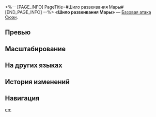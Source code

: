 <%-- [PAGE_INFO]
PageTitle=#Шило развеивания Мары#
[END_PAGE_INFO] --%>
{{Навык Инфобокс
|Название         = Шило развеивания Мары
|Изображение      = Навык Шило развеивания Мары.png
|Персонаж         = Сюэи
|Тип              = Базовая атака
|Тэг              = Одиночная атака
|УронСтойк        = 10
|ЭнергияГен       = 20
|Энергия          = 
|Длительность     = 
|Описание         = Наносит выбранному противнику квантовый урон, равный {{Цвет|Выделенный|50%—110%}} от силы атаки Сюэи.
|Свойство1        = 
|Масштабирование1 = 
}}
'''«Шило развеивания Мары»''' — [[Базовая атака]] [[Сюэи]].

==Превью==
{{Превью
|Файл = Шило развеивания Мары Превью
}}

==Масштабирование==
{{Масштабирование навыка
|50%;60%;70%;80%;90%;100%;110%;120%;130%;140%
}}

==На других языках==
{{На других языках
|en   = Mara-Sunder Awl
|zhs  = 破魔锥
|zht  = 破魔錐
|ja   = {{Rubi|破魔錐|はますい}}
|ko   = 파마추
|es   = Azote de Mara
|fr   = Pique scindemara
|ru   = Шило развеивания Мары
|th   = Mara-Sunder Awl
|vi   = Dùi Phá Ma
|de   = Marabrecher-Ahle
|id   = Mara-Sunder Awl
|pt   = Sovela Quebra-mara
}}

==История изменений==
{{История изменений|3.5}}

==Навигация==
{{Навык Навбокс|Сюэи}}

[[en:]]